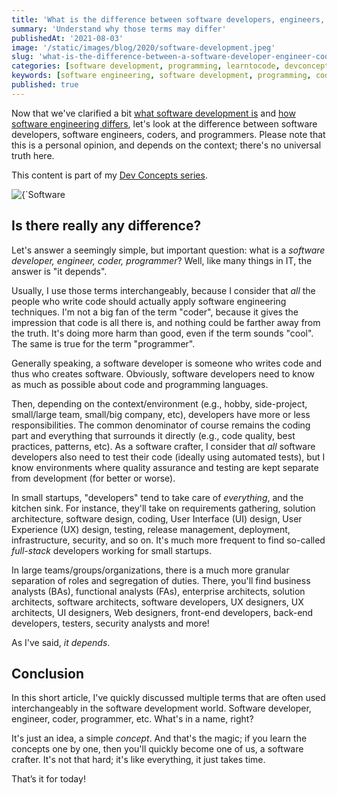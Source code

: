 ```yaml
---
title: 'What is the difference between software developers, engineers, coders, and programmers'
summary: 'Understand why those terms may differ'
publishedAt: '2021-08-03'
image: '/static/images/blog/2020/software-development.jpeg'
slug: 'what-is-the-difference-between-a-software-developer-engineer-coder-programmer'
categories: [software development, programming, learntocode, devconcepts]
keywords: [software engineering, software development, programming, coding]
published: true
---
```


Now that we've clarified a bit <a href="https://javascript.plainenglish.io/what-is-software-development-4a6433f2ded3" rel="noopener">what software development is</a> and <a href="https://javascript.plainenglish.io/what-is-software-engineering-dubois-s%C3%A9bastien-333e347a0919" rel="noopener">how software engineering differs</a>, let's look at the difference between software developers, software engineers, coders, and programmers. Please note that this is a personal opinion, and depends on the context; there's no universal truth here.

This content is part of my <a href="https://dev-concepts.dev" rel="noopener">Dev Concepts series</a>.

<BlogPostCenteredContent>
  <Image
    alt={`Software development`}
    src={`/static/images/blog/2020/software-development.jpeg`}
    width={1950}
    height={1300}
    priority
  />
</BlogPostCenteredContent>

## Is there really any difference?

Let's answer a seemingly simple, but important question: what is a *software developer, engineer, coder, programmer*? Well, like many things in IT, the answer is "it depends".

Usually, I use those terms interchangeably, because I consider that _all_ the people who write code should actually apply software engineering techniques. I'm not a big fan of the term "coder", because it gives the impression that code is all there is, and nothing could be farther away from the truth. It's doing more harm than good, even if the term sounds "cool". The same is true for the term "programmer".

Generally speaking, a software developer is someone who writes code and thus who creates software. Obviously, software developers need to know as much as possible about code and programming languages.

Then, depending on the context/environment (e.g., hobby, side-project, small/large team, small/big company, etc), developers have more or less responsibilities. The common denominator of course remains the coding part and everything that surrounds it directly (e.g., code quality, best practices, patterns, etc). As a software crafter, I consider that _all_ software developers also need to test their code (ideally using automated tests), but I know environments where quality assurance and testing are kept separate from development (for better or worse).

In small startups, "developers" tend to take care of _everything_, and the kitchen sink. For instance, they'll take on requirements gathering, solution architecture, software design, coding, User Interface (UI) design, User Experience (UX) design, testing, release management, deployment, infrastructure, security, and so on. It's much more frequent to find so-called _full-stack_ developers working for small startups.

In large teams/groups/organizations, there is a much more granular separation of roles and segregation of duties. There, you'll find business analysts (BAs), functional analysts (FAs), enterprise architects, solution architects, software architects, software developers, UX designers, UX architects, UI designers, Web designers, front-end developers, back-end developers, testers, security analysts and more!

As I've said, _it depends_.

## Conclusion

In this short article, I've quickly discussed multiple terms that are often used interchangeably in the software development world. Software developer, engineer, coder, programmer, etc. What's in a name, right?

It's just an idea, a simple *concept*. And that's the magic; if you learn the concepts one by one, then you'll quickly become one of us, a software crafter. It's not that hard; it's like everything, it just takes time.

That’s it for today!

<BlogPostSignature />
